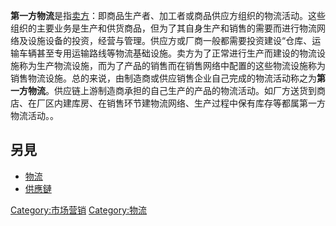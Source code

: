 '''第一方物流'''是指[[卖方|卖方]]：即商品生产者、加工者或商品供应方组织的物流活动。这些组织的主要业务是生产和供货商品，但为了其自身生产和销售的需要而进行物流网络及设施设备的投资，经营与管理。供应方或厂商一般都需要投资建设“仓库、运输车辆甚至专用运输路线等物流基础设施。卖方为了正常进行生产而建设的物流设施称为生产物流设施，而为了产品的销售而在销售网络中配置的这些物流设施称为销售物流设施。总的来说，由制造商或供应销售企业自己完成的物流活动称之为'''第一方物流'''。供应链上游制造商承担的自己生产的产品的物流活动。如厂方送货到商店、在厂区内建库房、在销售环节建物流网络、生产过程中保有库存等都属第一方物流活动。。

== 另見 ==
*[[物流|物流]]
*[[供應鏈|供應鏈]]
{{Marketing-stub}}
[[Category:市场营销|Category:市场营销]]
[[Category:物流|Category:物流]]